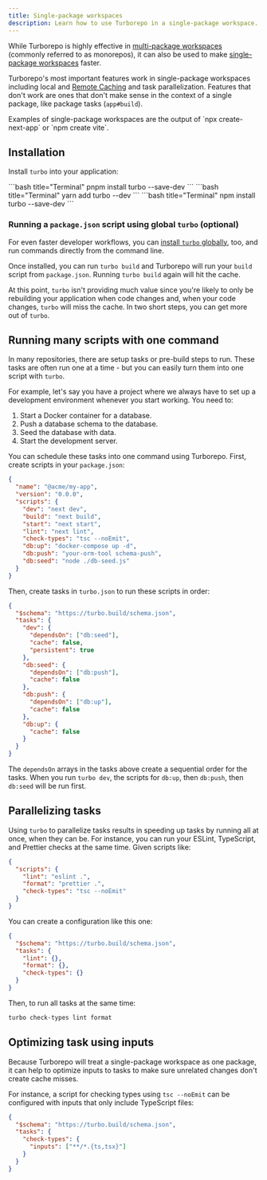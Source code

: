 ```yaml
---
title: Single-package workspaces
description: Learn how to use Turborepo in a single-package workspace.
---
```



While Turborepo is highly effective in [multi-package workspaces](https://vercel.com/docs/vercel-platform/glossary#multi-package-workspace) (commonly referred to as monorepos), it can also be used to make [single-package workspaces](https://vercel.com/docs/vercel-platform/glossary#single-package-workspace) faster.

Turborepo's most important features work in single-package workspaces including local and [Remote Caching](/docs/core-concepts/remote-caching) and task parallelization. Features that don't work are ones that don't make sense in the context of a single package, like package tasks (`app#build`).

<Callout type="good-to-know">
  Examples of single-package workspaces are the output of `npx create-next-app`
  or `npm create vite`.
</Callout>

## Installation

Install `turbo` into your application:

<PackageManagerTabs>

  <Tab value="pnpm">
    ```bash title="Terminal"
    pnpm install turbo --save-dev
    ```

  </Tab>

  <Tab value="yarn">
    ```bash title="Terminal"
    yarn add turbo --dev
    ```

  </Tab>

  <Tab value="npm">
  ```bash title="Terminal"
  npm install turbo --save-dev
  ```

  </Tab>
</PackageManagerTabs>

### Running a `package.json` script using global `turbo` (optional)

For even faster developer workflows, you can [install `turbo` globally](/docs/getting-started/installation#global-installation), too, and run commands directly from the command line.

Once installed, you can run `turbo build` and Turborepo will run your `build` script from `package.json`. Running `turbo build` again will hit the cache.

At this point, `turbo` isn't providing much value since you're likely to only be rebuilding your application when code changes and, when your code changes, `turbo` will miss the cache. In two short steps, you can get more out of `turbo`.

## Running many scripts with one command

In many repositories, there are setup tasks or pre-build steps to run. These tasks are often run one at a time - but you can easily turn them into one script with `turbo`.

For example, let's say you have a project where we always have to set up a development environment whenever you start working. You need to:

1. Start a Docker container for a database.
2. Push a database schema to the database.
3. Seed the database with data.
4. Start the development server.

You can schedule these tasks into one command using Turborepo. First, create scripts in your `package.json`:

```json title="package.json"
{
  "name": "@acme/my-app",
  "version": "0.0.0",
  "scripts": {
    "dev": "next dev",
    "build": "next build",
    "start": "next start",
    "lint": "next lint",
    "check-types": "tsc --noEmit",
    "db:up": "docker-compose up -d",
    "db:push": "your-orm-tool schema-push",
    "db:seed": "node ./db-seed.js"
  }
}
```

Then, create tasks in `turbo.json` to run these scripts in order:

```json title="./turbo.json"
{
  "$schema": "https://turbo.build/schema.json",
  "tasks": {
    "dev": {
      "dependsOn": ["db:seed"],
      "cache": false,
      "persistent": true
    },
    "db:seed": {
      "dependsOn": ["db:push"],
      "cache": false
    },
    "db:push": {
      "dependsOn": ["db:up"],
      "cache": false
    },
    "db:up": {
      "cache": false
    }
  }
}
```

The `dependsOn` arrays in the tasks above create a sequential order for the tasks. When you run `turbo dev`, the scripts for `db:up`, then `db:push`, then `db:seed` will be run first.

## Parallelizing tasks

Using `turbo` to parallelize tasks results in speeding up tasks by running all at once, when they can be. For instance, you can run your ESLint, TypeScript, and Prettier checks at the same time. Given scripts like:

```json title="./package.json"
{
  "scripts": {
    "lint": "eslint .",
    "format": "prettier .",
    "check-types": "tsc --noEmit"
  }
}
```

You can create a configuration like this one:

```json title="turbo.json"
{
  "$schema": "https://turbo.build/schema.json",
  "tasks": {
    "lint": {},
    "format": {},
    "check-types": {}
  }
}
```

Then, to run all tasks at the same time:

```bash title="Terminal"
turbo check-types lint format
```

## Optimizing task using inputs

Because Turborepo will treat a single-package workspace as one package, it can help to optimize inputs to tasks to make sure unrelated changes don't create cache misses.

For instance, a script for checking types using `tsc --noEmit` can be configured with inputs that only include TypeScript files:

```json title="./turbo.json"
{
  "$schema": "https://turbo.build/schema.json",
  "tasks": {
    "check-types": {
      "inputs": ["**/*.{ts,tsx}"]
    }
  }
}
```
